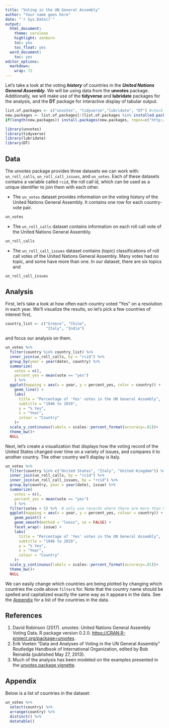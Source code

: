 ```yaml
---
title: "Voting in the UN General Assembly"
author: "Your name goes here"
date: "`r Sys.Date()`"
output:
  html_document:
    theme: cerulean
    highlight: zenburn
    toc: yes
    toc_float: yes
  word_document:
    toc: yes
editor_options: 
  markdown: 
    wrap: 72
---
```


Let's take a look at the voting ***history*** of countries in the
***United Nations General Assembly***. We will be using data from the
**unvotes** package. Additionally, we will make use of the **tidyverse**
and **lubridate** packages for the analysis, and the **DT** package for
interactive display of tabular output.



```r
list.of.packages <- c("unvotes", "tidyverse","lubridate", "DT") #check if packages are installed
new.packages <- list.of.packages[!(list.of.packages %in% installed.packages()[,"Package"])]
if(length(new.packages)) install.packages(new.packages, repos=c("http://rstudio.org/_packages", "http://cran.rstudio.com",dependencies=TRUE))

library(unvotes)
library(tidyverse)
library(lubridate)
library(DT)
```

## Data

The unvotes package provides three datasets we can work with:
`un_roll_calls`, `un_roll_call_issues`, and `un_votes`. Each of these
datasets contains a variable called `rcid`, the roll call id, which can
be used as a unique identifier to join them with each other.

-   The `un_votes` dataset provides information on the voting history of
    the United Nations General Assembly. It contains one row for each
    country-vote pair.

```r
un_votes
```

-   The `un_roll_calls` dataset contains information on each roll call
    vote of the United Nations General Assembly.

```r
un_roll_calls
```

-   The `un_roll_call_issues` dataset contains (topic) classifications
    of roll call votes of the United Nations General Assembly. Many
    votes had no topic, and some have more than one. In our dataset,
    there are six topics and

```r
un_roll_call_issues
```

## Analysis

First, let's take a look at how often each country voted "Yes" on a
resolution in each year. We'll visualize the results, so let's pick a
few countries of interest first,

```r
country_list <- c("Greece", "China", 
                  "Italy", "India")
```

and focus our analysis on them.

```r
un_votes %>%
  filter(country %in% country_list) %>%
  inner_join(un_roll_calls, by = "rcid") %>%
  group_by(year = year(date), country) %>%
  summarize(
    votes = n(),
    percent_yes = mean(vote == "yes")
    ) %>%
  ggplot(mapping = aes(x = year, y = percent_yes, color = country)) +
    geom_line() +
    labs(
      title = "Percentage of 'Yes' votes in the UN General Assembly",
      subtitle = "1946 to 2019",
      y = "% Yes",
      x = "Year",
      colour = "Country"
    )+
  scale_y_continuous(labels = scales::percent_format(accuracy=.01))+
  theme_bw()+
  NULL
```

Next, let's create a visualization that displays how the voting record
of the United States changed over time on a variety of issues, and
compares it to another country. The other country we'll display is
Italy.

```r
un_votes %>%
  filter(country %in% c("United States", "Italy", "United Kingdom")) %>%
  inner_join(un_roll_calls, by = "rcid") %>%
  inner_join(un_roll_call_issues, by = "rcid") %>%
  group_by(country, year = year(date), issue) %>%
  summarize(
    votes = n(),
    percent_yes = mean(vote == "yes")
    ) %>%
  filter(votes > 5) %>%  # only use records where there are more than 5 votes
  ggplot(mapping = aes(x = year, y = percent_yes, colour = country)) +
    geom_point() +
    geom_smooth(method = "loess", se = FALSE) +
    facet_wrap(~ issue) +
    labs(
      title = "Percentage of 'Yes' votes in the UN General Assembly",
      subtitle = "1946 to 2019",
      y = "% Yes",
      x = "Year",
      colour = "Country"
    )+
  scale_y_continuous(labels = scales::percent_format(accuracy=.01))+
  theme_bw()+
  NULL
```

We can easily change which countries are being plotted by changing which
countries the code above `filter`s for. Note that the country name
should be spelled and capitalized exactly the same way as it appears in
the data. See the [Appendix](#appendix) for a list of the countries in
the data.

## References

1.  David Robinson (2017). unvotes: United Nations General Assembly
    Voting Data. R package version 0.2.0.
    <https://CRAN.R-project.org/package=unvotes>.
2.  Erik Voeten "Data and Analyses of Voting in the UN General Assembly"
    Routledge Handbook of International Organization, edited by Bob
    Reinalda (published May 27, 2013).
3.  Much of the analysis has been modeled on the examples presented in
    the [unvotes package
    vignette](https://cran.r-project.org/web/packages/unvotes/vignettes/unvotes.html).

## Appendix {#appendix}

Below is a list of countries in the dataset:

```r
un_votes %>% 
  select(country) %>%
  arrange(country) %>% 
  distinct() %>%
  datatable()
```

